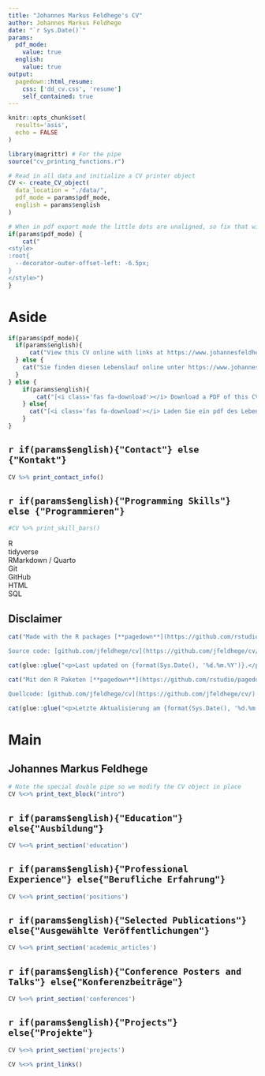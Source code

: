 ```yaml
---
title: "Johannes Markus Feldhege's CV"
author: Johannes Markus Feldhege
date: "`r Sys.Date()`"
params:
  pdf_mode:
    value: true
  english:
    value: true
output:
  pagedown::html_resume:
    css: ['dd_cv.css', 'resume']
    self_contained: true
---
```


```r
knitr::opts_chunk$set(
  results='asis', 
  echo = FALSE
)

library(magrittr) # For the pipe
source("cv_printing_functions.r")

# Read in all data and initialize a CV printer object
CV <- create_CV_object(
  data_location = "./data/",  
  pdf_mode = params$pdf_mode,
  english = params$english
)

```


```r
# When in pdf export mode the little dots are unaligned, so fix that with some conditional CSS.
if(params$pdf_mode) {
    cat("
<style>
:root{
  --decorator-outer-offset-left: -6.5px;
}
</style>")
}
```


Aside
================================================================================


```r
if(params$pdf_mode){
  if(params$english){
      cat("View this CV online with links at https://www.johannesfeldhege.de/cv/")
  } else {
    cat("Sie finden diesen Lebenslauf online unter https://www.johannesfeldhege.de/cv/")
  }
} else {
    if(params$english){
        cat("[<i class='fas fa-download'></i> Download a PDF of this CV](https://www.johannesfeldhege.de/assets/CV_Johannes_Feldhege.pdf)")
    } else{
      cat("[<i class='fas fa-download'></i> Laden Sie ein pdf des Lebenslauf herunter](https://www.johannesfeldhege.de/assets/CV_Johannes_Feldhege.pdf)")
    }
}
```

`r if(params$english){"Contact"} else {"Kontakt"}` {#contact}
--------------------------------------------------------------------------------
```r
CV %>% print_contact_info()
```



`r if(params$english){"Programming Skills"} else {"Programmieren"}` {#skills}
--------------------------------------------------------------------------------

```r
#CV %>% print_skill_bars()
```
<i class="fab fa-r-project"></i> R 
<br> <i class="fa fa-area-chart" aria-hidden="true"></i> tidyverse
<br><i class="fab fa-markdown"></i> RMarkdown / Quarto
<br> <i class="fas fa-code-branch"></i> Git 
<br> <i class="fab fa-github"></i> GitHub
<br><i class="fab fa-html5"></i> HTML
<br><i class="fa fa-database"></i> SQL



Disclaimer {#disclaimer}
--------------------------------------------------------------------------------

```r
cat("Made with the R packages [**pagedown**](https://github.com/rstudio/pagedown) and [**datadrivencv**](https://github.com/nstrayer/datadrivencv). 

Source code: [github.com/jfeldhege/cv](https://github.com/jfeldhege/cv/).\n")

cat(glue::glue("<p>Last updated on {format(Sys.Date(), '%d.%m.%Y')}.</p>"))
```

```r
cat("Mit den R Paketen [**pagedown**](https://github.com/rstudio/pagedown) und [**datadrivencv**](https://github.com/nstrayer/datadrivencv) erstellt. 

Quellcode: [github.com/jfeldhege/cv](https://github.com/jfeldhege/cv/).")

cat(glue::glue("<p>Letzte Aktualisierung am {format(Sys.Date(), '%d.%m.%Y')}.</p>"))
```



Main
================================================================================

Johannes Markus Feldhege {#title}
--------------------------------------------------------------------------------

```r
# Note the special double pipe so we modify the CV object in place
CV %<>% print_text_block("intro") 
```



`r if(params$english){"Education"} else{"Ausbildung"}` {data-icon=graduation-cap data-concise=true}
--------------------------------------------------------------------------------

```r
CV %<>% print_section('education')
```

`r if(params$english){"Professional Experience"} else{"Berufliche Erfahrung"}` {data-icon=suitcase}
--------------------------------------------------------------------------------

```r
CV %<>% print_section('positions')
```


`r if(params$english){"Selected Publications"} else{"Ausgewählte Veröffentlichungen"}` {data-icon=book}
--------------------------------------------------------------------------------

```r
CV %<>% print_section('academic_articles')
```


`r if(params$english){"Conference Posters and Talks"} else{"Konferenzbeiträge"}`  {data-icon=chalkboard-teacher}
--------------------------------------------------------------------------------

```r
CV %<>% print_section('conferences')
```



`r if(params$english){"Projects"} else{"Projekte"}` {data-icon=laptop}
--------------------------------------------------------------------------------

```r
CV %<>% print_section('projects')
```


```r
CV %<>% print_links()
```

<br>
